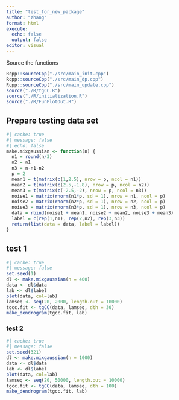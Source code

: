 ```yaml
---
title: "test_for_new_package"
author: "zhang"
format: html
execute:
  echo: false
  output: false
editor: visual
---
```


Source the functions

```r
Rcpp::sourceCpp("./src/main_init.cpp")
Rcpp::sourceCpp("./src/main_dp.cpp")
Rcpp::sourceCpp("./src/main_update.cpp")
source("./R/tgCC.R")
source("./R/initialization.R")
source("./R/FunPlotOut.R")
```

## Prepare testing data set

```r
#| cache: true
#| message: false
#| echo: false
make.mixgaussian <- function(n) {
  n1 = round(n/3)
  n2 = n1
  n3 = n-n1-n2
  p = 2
  mean1 = t(matrix(c(1,2.5), nrow = p, ncol = n1))
  mean2 = t(matrix(c(2.5,-1.8), nrow = p, ncol = n2))
  mean3 = t(matrix(c(-2.5,-2), nrow = p, ncol = n3))
  noise1 = matrix(rnorm(n1*p, sd = 1), nrow = n1, ncol = p)
  noise2 = matrix(rnorm(n2*p, sd = 1), nrow = n2, ncol = p)
  noise3 = matrix(rnorm(n3*p, sd = 1), nrow = n3, ncol = p)
  data = rbind(noise1 + mean1, noise2 + mean2, noise3 + mean3)
  label = c(rep(1,n1), rep(2,n2), rep(3,n3))
  return(list(data = data, label = label))
}

```

## test 1

```r
#| cache: true
#| message: false
set.seed(1)
dl <- make.mixgaussian(n = 400)
data <- dl$data
lab <- dl$label
plot(data, col=lab)
lamseq <- seq(20, 2000, length.out = 10000)
tgcc.fit <- tgCC(data, lamseq, dth = 30)
make_dendrogram(tgcc.fit, lab)
```

### test 2

```r
#| cache: true
#| message: false
set.seed(321)
dl <- make.mixgaussian(n = 1000)
data <- dl$data
lab <- dl$label
plot(data, col=lab)
lamseq <- seq(20, 50000, length.out = 10000)
tgcc.fit <- tgCC(data, lamseq, dth = 100)
make_dendrogram(tgcc.fit, lab)
```
